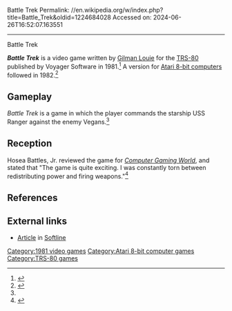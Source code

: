 Battle Trek
Permalink: //en.wikipedia.org/w/index.php?title=Battle_Trek&oldid=1224684028
Accessed on: 2024-06-26T16:52:07.163551



------
Battle Trek
{{Short description|1981 video game}}
{{Infobox video game
| collapsible = 
| state = 
| italic title = 
| title = Battle Trek
| image = BattleTrek cover.jpg
| alt = 
| caption = 
| developer = Voyager Software
| publisher = Voyager Software
| series = 
| engine = 
| platforms = [[Atari 8-bit]], [[TRS-80]]
| released = 1981: TRS-80<br>1982: Atari 8-bit
| genre = 
| modes = 
}}

'''''Battle Trek''''' is a video game written by [[Gilman Louie]] for the [[TRS-80]] published by Voyager Software in 1981.<ref>{{cite journal |title=New Players |journal=Softline |date=May 1982 |volume=1 |issue=5 |page=41 |url=https://archive.org/details/Softline_Magazine_Issue_1.5}}</ref> A version for [[Atari 8-bit computers]] followed in 1982.<ref>{{cite web |title=Battle Trek |url=http://www.atarimania.com/game-atari-400-800-xl-xe-battle-trek_552.html |website=Atari Mania}}</ref>

==Gameplay==
''Battle Trek'' is a game in which the player commands the starship USS Ranger against the enemy Vegans.<ref name="CGW6"/>

==Reception==
Hosea Battles, Jr. reviewed the game for ''[[Computer Gaming World]]'', and stated that "The game is quite exciting. I was constantly torn between redistributing power and firing weapons."<ref name="CGW6">{{cite magazine |last=Battles, Jr. |first=Hosea |title=Micro - Reviews |magazine=Computer Gaming World |date=September–October 1982 |volume=1 |issue=6 |pages=42, 44}}</ref>

==References==
{{reflist}}

==External links==
*[https://archive.org/details/Softline_Magazine_Issue_1.5/page/n41/mode/2up Article] in [[Softline (magazine)|Softline]]

{{Star Trek video games}}

[[Category:1981 video games]]
[[Category:Atari 8-bit computer games]]
[[Category:TRS-80 games]]